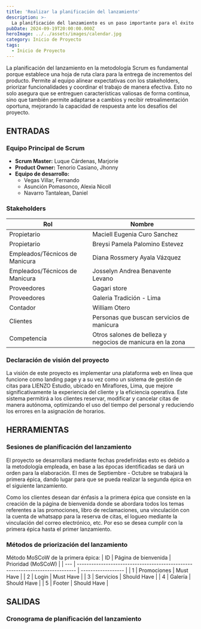 ```yaml
---
title: 'Realizar la planificación del lanzamiento'
description: >-
  La planificación del lanzamiento es un paso importante para el éxito del proyecto.
pubDate: 2024-09-19T20:00:00.000Z
heroImage: ../../assets/images/calendar.jpg
category: Inicio de Proyecto
tags:
  - Inicio de Proyecto
---
```


La planificación del lanzamiento en la metodología Scrum es fundamental porque establece una hoja de ruta clara para
la entrega de incrementos del producto. Permite al equipo alinear expectativas con los stakeholders, priorizar
funcionalidades y coordinar el trabajo de manera efectiva. Esto no solo asegura que se entreguen características
valiosas de forma continua, sino que también permite adaptarse a cambios y recibir retroalimentación oportuna, mejorando
la capacidad de respuesta ante los desafíos del proyecto.

## ENTRADAS

### Equipo Principal de Scrum

- **Scrum Master:** Luque Cárdenas, Marjorie
- **Product Owner:** Tenorio Casiano, Jhonny
- **Equipo de desarrollo:**
  <ul style={{ listStyleType: 'circle', paddingLeft: '20px' }}>
  	<li>Vegas Villar, Fernando</li>
  	<li>Asunción Pomasonco, Alexia Nicoll</li>
  	<li>Navarro Tantalean, Daniel</li>
  </ul>

### Stakeholders

| **Rol**                        | **Nombre**                                                 |
| ------------------------------ | ---------------------------------------------------------- |
| Propietario                    | Maciell Eugenia Curo Sanchez                               |
| Propietario                    | Breysi Pamela Palomino Estevez                             |
| Empleados/Técnicos de Manicura | Diana Rossmery Ayala Vázquez                               |
| Empleados/Técnicos de Manicura | Josselyn Andrea Benavente Levano                           |
| Proveedores                    | Gagari store                                               |
| Proveedores                    | Galeria Tradición - Lima                                   |
| Contador                       | William Otero                                              |
| Clientes                       | Personas que buscan servicios de manicura                  |
| Competencia                    | Otros salones de belleza y negocios de manicura en la zona |

### Declaración de visión del proyecto

La visión de este proyecto es implementar una plataforma web en línea que funcione como landing page y a su vez
como un sistema de gestión de citas para LIENZO Estudio, ubicado en Miraflores, Lima, que mejore significativamente
la experiencia del cliente y la eficiencia operativa. Este sistema permitirá a los clientes reservar, modificar y
cancelar citas de manera autónoma, optimizando el uso del tiempo del personal y reduciendo los errores en la asignación
de horarios.

## HERRAMIENTAS

### Sesiones de planificación del lanzamiento

El proyecto se desarrollará mediante fechas predefinidas esto es debido a la metodología empleada, en base a las épocas
identificadas se dará un orden para la elaboración.
El mes de Septiembre - Octubre se trabajará la primera épica, dando lugar para que se pueda realizar la segunda épica en
el siguiente lanzamiento.

Como los clientes desean dar énfasis a la primera épica que consiste en la creación de la página de bienvenida donde se
abordara todos los temas referentes a las promociones, libro de reclamaciones, una vinculación con la cuenta de whatsapp
para la reserva de citas, el logueo mediante la vinculación del correo electrónico, etc. Por eso se desea cumplir con la
primera épica hasta el primer lanzamiento.

### Métodos de priorización del lanzamiento

Método MoSCoW de la primera épica:
| ID | Página de bienvenida | Prioridad (MoSCoW) |
| --- | ----------------------------------------------------------------------------- | ------------------ |
| 1 | Promociones | Must Have |
| 2 | Login | Must Have |
| 3 | Servicios | Should Have |
| 4 | Galería | Should Have |
| 5 | Footer | Should Have |

## SALIDAS

### Cronograma de planificación del lanzamiento
